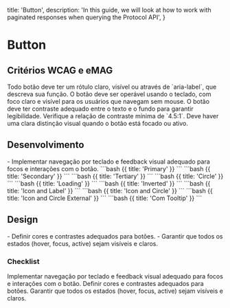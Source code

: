 
  title: 'Button',
  description:
    'In this guide, we will look at how to work with paginated responses when querying the Protocol API',
}

# Button

## Critérios WCAG e eMAG
<Properties fullWidth>
  <Property name="WCAG 1.1.1 / eMAG Diretriz 3" type="Rótulos acessíveis para botões">
    Todo botão deve ter um rótulo claro, visível ou através de `aria-label`, que descreva sua função.
  </Property>
  <Property name="WCAG 2.1.1 / eMAG Diretriz 5" type="Navegabilidade por teclado">
    O botão deve ser operável usando o teclado, com foco claro e visível para os usuários que navegam sem mouse.
  </Property>
  <Property name="WCAG 1.4.3 / eMAG Diretriz 7" type="Contraste de cores">
    O botão deve ter contraste adequado entre o texto e o fundo para garantir legibilidade. Verifique a relação de contraste mínima de `4.5:1`.
  </Property>
  <Property name="WCAG 2.4.7 / eMAG Diretriz 5" type="Feedback visual">
    Deve haver uma clara distinção visual quando o botão está focado ou ativo.
  </Property>
</Properties>


## Desenvolvimento
<Row>
  <Col>
    - Implementar navegação por teclado e feedback visual adequado para focos e interações com o botão.
  </Col>
  <Col>
    ```bash {{ title: 'Primary' }}
    <br-button icon label="Primary" type="primary"></br-button>
    ```
  </Col>
  <Col>
    ```bash {{ title: 'Secondary' }}
    <br-button icon label="Secondary" type="secondary"></br-button>
    ```
  </Col>
  <Col>
    ```bash {{ title: 'Tertiary' }}
    <br-button icon label="Tertiary"></br-button>
    ```
  </Col>
  <Col>
    ```bash {{ title: 'Circle' }}
    <br-button circle icon="trash" type="primary"></br-button>
    ```
  </Col>
  <Col>
    ```bash {{ title: 'Loading' }}
    <br-button loading type="secondary"></br-button>
    ```
  </Col>
  <Col>
    ```bash {{ title: 'Inverted' }}
    <br-button inverted icon label="Inverted" type="secondary"></br-button>
    ```
  </Col>
  <Col>
    ```bash {{ title: 'Icon and Label' }}
    <br-button icon="city" label="Text" type="secondary"></br-button>
    ```
  </Col>
  <Col>
    ```bash {{ title: 'Icon and Circle' }}
    <br-button circle icon="city" type="secondary"></br-button>
    ```
  </Col>
  <Col>
    ```bash {{ title: 'Icon and Circle External' }}
    <br-button circle icon="city" type="secondary">
      <br-icon-base icon-name="user"></br-icon-base>
    </br-button>
    ```
  </Col>
  <Col>
    ```bash {{ title: 'Com Tooltip' }}
    <br-button
      icon
      label="Botão com tooltip"
      type="primary"
      tooltip-text="Lorem ipsum dolor sit amet."
      tooltip-type="warning"
    ></br-button>
    ```
  </Col>
</Row>

## Design
<Row>
  <Col>
  - Definir cores e contrastes adequados para botões.
  </Col>
  <Col>
    <ImageNote
          imageSrc="https://placehold.co/600x200.png"
          imageAlt="Acessibilidade no Design"
        />
  </Col>
  <Col>
  - Garantir que todos os estados (hover, focus, active) sejam visíveis e claros.
  </Col>
  <Col>
    <ImageNote
          imageSrc="https://placehold.co/600x200.png"
          imageAlt="Acessibilidade no Design"
        />
  </Col>
</Row>

### Checklist
<Checklist>
Implementar navegação por teclado e feedback visual adequado para focos e interações com o botão.
Definir cores e contrastes adequados para botões.
Garantir que todos os estados (hover, focus, active) sejam visíveis e claros.
</Checklist>
